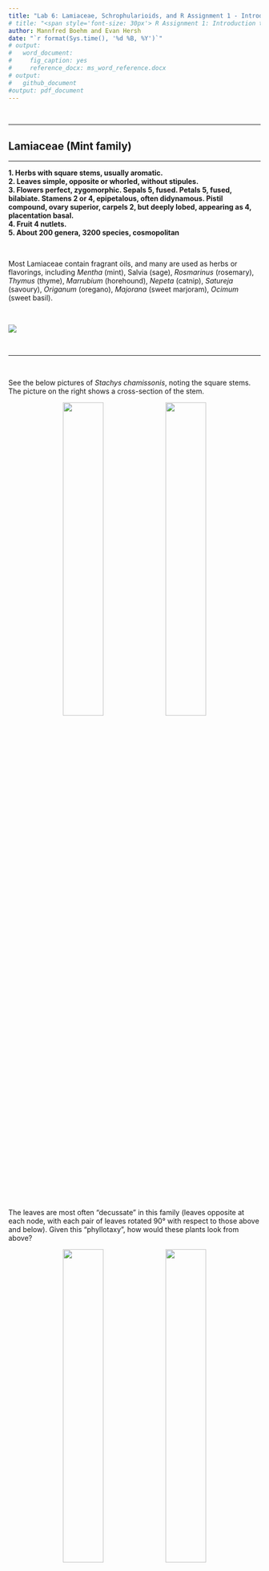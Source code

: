 ```yaml
---
title: "Lab 6: Lamiaceae, Schrophularioids, and R Assignment 1 - Introduction to R and RStudio"
# title: "<span style='font-size: 30px'> R Assignment 1: Introduction to R, RStudio, and the Global Biodiversity Information Facility (GBIF) </style>"
author: Mannfred Boehm and Evan Hersh
date: "`r format(Sys.time(), '%d %B, %Y')`"
# output:
#   word_document:
#     fig_caption: yes
#     reference_docx: ms_word_reference.docx
# output: 
#   github_document
#output: pdf_document
---
```


<!-- use this code to build the github site: -->
<!-- rmarkdown::render_site() -->

&nbsp;
&nbsp;

---

## Lamiaceae (Mint family)

---

**1.  Herbs with square stems, usually aromatic.**  
**2.  Leaves simple, opposite or whorled, without stipules.**  
**3.  Flowers perfect, zygomorphic.  Sepals 5, fused.  Petals 5, fused, bilabiate.  Stamens 2 or 4, epipetalous, often didynamous.  Pistil compound, ovary superior, carpels 2, but deeply lobed, appearing as 4, placentation basal.**  
**4.  Fruit 4 nutlets.**  
**5.  About 200 genera, 3200 species, cosmopolitan**  

&nbsp;
   
Most Lamiaceae contain fragrant oils, and many are used as herbs or flavorings, including *Mentha* (mint), Salvia (sage), *Rosmarinus* (rosemary), *Thymus* (thyme), *Marrubium* (horehound), *Nepeta* (catnip), *Satureja* (savoury), *Origanum* (oregano), *Majorana* (sweet marjoram), *Ocimum* (sweet basil).

&nbsp;

![](./media/diagram_Lamiaceae.png)

&nbsp;

---

&nbsp;

See the below pictures of *Stachys chamissonis*, noting the square stems. The picture on the right shows a cross-section of the stem.

<p align="center">
![](./media/Lamiaceae_2.jpeg){width=40%} ![](./media/Lamiaceae_3.jpeg){width=40%}
</p>

&nbsp;

The leaves are most often "decussate" in this family (leaves opposite at each node, with each pair of leaves rotated 90&deg; with respect to those above and below). Given this "phyllotaxy", how would these plants look from above?

<p align="center">
![](./media/Lamiaceae_1.jpeg){width=40%} ![](./media/Lamiaceae_4.jpeg){width=40%}
</p>

&nbsp;

Flowers are zygomorphic and bilabiate, with fused sepals and petals. The flowers are quite often arranged in "verticils" (whorls of flowers in cyclical arrangement attached to a central point). Note the flower structure and verticils below in *S. chamissonis* (left) and *Salvia nemorosa* (right). Would you describe these flowers as sessile or pedunculate?

<p align="center">
![](./media/Lamiaceae_6.jpeg){width=40%} ![](./media/Lamiaceae_5.jpeg){width=40%}
</p>

&nbsp;

Many flowers in Lamiaceae and the Scrophularioid families have "galea", where the upper lip of the corolla is shaped like a hood or helmet. The galea is quite strong in the *Salvia* (right). Do you remember another family we've seen galea in?

<p align="center">
![](./media/Lamiaceae_7.jpeg){width=40%} ![](./media/Lamiaceae_8.jpeg){width=40%}
</p>

&nbsp;

As mentioned above, many members of Lamiaceae are aromatic and used as culinary herbs (e.g., rosemary, thyme, mint, sage, etc). These delicious flavours and dank smells come from fragrant oils, which are often stored in glandular trichomes. In the close-up of *Stachys* below, can you differentiate between glandular and eglandular trichomes?

<p align="center">
![](./media/Lamiaceae_9.jpeg){width=60%}
</p>

&nbsp;

Lamiaceae flowers have superior ovaries, with compound pistils and 2 carpels. While the ovary only has two carpels, each carpel is deeply lobed and breaks in two, eventually developing into 4 "nutlets" that break off individually. What hints that these flowers have 2 carpels instead of 4?

<p align="center">
![](./media/Lamiaceae_10.jpeg){width=40%} ![](./media/Lamiaceae_11.jpeg){width=40%}
</p>

&nbsp; 

---

**-KNOWLEDGE CHECK-** 

Using the above pictures, make some drawings and label the following structures:     -stamens  
-style   
-stigma (how many stigma lobes are there?)   
-calyx    
-corolla   
-nutlets   
-decussate leaves (how is "decussate" different from "opposite"?)   
-flowers in verticils   

---

&nbsp;

## Scrophularioid families

---


**1.  Mostly herbs**  
**2.  Leaves simple, alternate, or opposite, without stipules.**  
**3.  Flowers perfect, zygomorphic.  Sepals 5, free or fused.  Petals 5, fused, often bilabiate.  Stamens 2, 4, or 5, epipetalous, often didynamous, staminode often present.  Pistil compound, ovary superior, carpels 2, placentation axile.**  
**4.  Fruit a capsule.**  
**5.  About 210 genera and 3000 species, cosmopolitan.**  

&nbsp;

The traditionally large and heterogeneous family Scrophulariaceae *sensu latissimo* has recently been divided into a number of separate families on the basis of molecular phylogenetic studies. *Paulownia*, always of uncertain placement but often included in the Scrophulariaceae s.l., now is placed in a separate family. For further details see:

Olmsted, R. M., dePamphilis,  C. W., Wolfe, A. D., Young, N. D., Elisens, W. J., & Reeves, P. A. 2001. Disintegration of the Scrophulariaceae. American J. Bot. 88: 348-361.

PLANTAGINACEAE Jussieu, nom. cons.  (Snapdragon family)
Ca 90 genera, 1700 species.
Examples: *Veronica* (ca 450, inc. *Hebe*, *Parahebe*,  *Synthyris*, etc.), *Penstemon* (275), *Plantago* (275), *Litorella*, *Linaria* (150), *Bacopa* (55), *Antirrhinum* - snapdragon, *Sibthorpia*, *Collinsia*, *Digitalis*, *Hippuris* - marestail, *Callitriche* - water starwort. 

PHRYMACEAE Schauer, nom. cons. (Monkeyflower family)
Ca 19 genera, 234 species
Examples: *Erythranthe* (formerly *Mimulus*) (150-170) - monkeyflower, *Mazus* (30), *Phryma*, *Rehmannia*

SCROPHULARIACEAE Jussieu, nom. cons. (Figwort family)
65 genera, 1700 species.
Examples: *Verbascum* (360) - mulleins, *Eremophila* (210), *Scrophularia* (200) - figworts, *Selago* (190), *Buddleja* (125), *Jamesbrittenia* (85), *Manulea* (75), *Diascia* (70), *Nemesia* (65)

OROBANCHACEAE Ventenat, nom. cons. (Lousewort family)
99 genera, 2061 species. Parasites or hemiparasites.
Examples: *Pedicularis* (600-800), *Castilleja* (200), *Euphrasia* (170-350), *Orobanche* (150),  *Buchnera* (100), *Bartsia* (50), *Agalinis* (45), *Rhinanthus* (45).

PAULOWNIACEAE Nakai 
1 genus, 6 species. 
Example: *Paulownia* (foxglove tree).

&nbsp;

![](./media/diagram_Scrophularioids.png)

&nbsp;

Most members of the Scrophularioid families have fused, tubulur, and bilabiate corollas. Some of these can be quite showy, as pictured below in *Penstemon davidsonii* (left) and *Erythranthe lewisii* (right); both of these plants can be found along subalpine streambanks in Pacific Northwest.

<p align="center">
![](./media/Scroph_5.jpeg){width=40%} ![](./media/Scroph_4.jpeg){width=40%}
</p>

&nbsp;

A more common and widespread example is foxglove (*Digitalis purpurea*). Like other members of the Scrophularioids, it has 5 sepals and 5 fused petals. Can you see any indication of petals in the picture below?

<p align="center">
![](./media/Scroph_1.jpeg){width=40%} ![](./media/Scroph_2.jpeg){width=40%}
</p>

&nbsp;

The stamens are "epipetalous", meaning that the filaments are fused to the petals instead of emerging separately from the receptacle. See the dissected foxglove flower below:

<p align="center">
![](./media/Scroph_6.jpeg){width=60%}
</p>

&nbsp;

These families have superior ovaries (2 carpels) that develop into capsules. Below, you can see foxglove capsules at various stages of development (left). Once the fruit is fully developed, the capsule dehisces and releases the seeds (right). What type of dehiscence is displayed here?

<p align="center">
![](./media/Scroph_7.jpeg){width=40%} ![](./media/Scroph_8.jpeg){width=40%}
</p>

&nbsp;

These families exhibit a wide diversity of floral forms, which makes it a difficult group to identify by sight. For example, *Antirrhinum* (snapdragons - left) and *Linaria* (toadflax - right) both have petal spurs. Can you identify the spurs? What other family have we seen spurs in?


<p align="center">
![](./media/Scroph_18.jpeg){width=40%} ![](./media/Scroph_19.jpeg){width=40%}
</p>

&nbsp;

Some genera, like the beautiful and dainty *Veronica* (left) and *Euphrasia* (right), have small and almost radially symmetric flowers. Why would these still be considered zygomorphic?

**Insert photo of Veronica**
<p align="center">
![](./media/Scroph_11.jpeg){width=60%}
</p>

&nbsp;

The family Orobanchaceae (also originally housed within Scrophulariaceae) has many plants with wild floral structures, like *Castilleja* (paintbrushes - left) and *Pedicularis* (louseworts - right). Most of these plants are parasitic on the roots of other plants, with some (the holoparasites) completely lacking clorophyll. In paintbrushes, most of the vibrantly coloured (in this case red) bits are actually bracts (modified leaves)- can you see which bits my be parts of the perianth? In the Elephant's head lousewort (*Pedicularis groenlandica*) displayed on the right, the upper corolla lip is strongly galeate and beaked, resembling the head and trunk of an elephant.

<p align="center">
![](./media/Scroph_12.jpeg){width=40%} ![](./media/Scroph_13.jpeg){width=40%}
</p>

&nbsp;

*Plantago* (one of the only three genera originally in Plantaginaceae) also has weird flowers that are highly reduced and a lot less showy than other Scrophularioids. *Plantago lanceolata*, a widespread weed pictured below, has a spike (inflorescence) of densely clustered flowers that are quite drab and greenish-brownish. What are the whitish-yellow things poking out of the inflorescence? 

<p align="center">
![](./media/Scroph_14.jpeg){width=60%}
</p>

&nbsp;

Like with all things that seem boring at first, things get a lot more interesting when you use some magnification! Here you can see all those tiny flowers densely clustered together.

<p align="center">
![](./media/Scroph_15.jpeg){width=60%}
</p>

&nbsp;

Carefully removing one of these flowers shows a developing capsule, that dehisces like an Easter egg or Matroyshka doll, revealing the seeds inside. What type of dehiscence is this? Using the photo on the left, can you identify sepals and petals?

<p align="center">
![](./media/Scroph_16.jpeg){width=40%} ![](./media/Scroph_17.jpeg){width=40%}
</p>

---

**-KNOWLEDGE CHECK-** Using the pictures above, make some drawings and label the following structures:  
- Fused, bilabiate corolla  
- Spur  
- Epipetalous stamens  
- Capsule (note the type of dehiscence)

Write down some of the characters that are consistent across most of the Scrophularioids we've shown you. Are there any examples that don't follow these patterns? How do they differ? Compare and contrast Lamiaceae and Scrophularioid families.

---

&nbsp;

## R activity 1: Intro to R, Rstudio, Data Wrangling, and Plotting

&nbsp;

#### Motivation {#motivation}

Data management and analysis is becoming increasingly common in many fields, and this is particularly true in the biological sciences. It may not seem obvious at first, but even taxonomists use data these days, whether it be for mapping species occurrence records, or using morphometrics to quantify morphological variation among taxa. In previous years, biologists used a combination of spreadsheets (e.g., MS Excel) and statistical software such as JMP or SPSS to conduct their statistical analyses. More recently, many fields have transitioned to using the R programming language for data management and statistical analysis.

R provides many advantages to traditional programs: R is open-source (free to use, all code is shared freely for users to modify how they wish), customizable, and powerful. Its open-source nature has led to the creation of thousands of custom packages, providing unprecedented access to advanced statistical analyses for anyone willing to learn. For example, you can now use R to crunch sophisticated genomic data or make highly detailed geographic maps (which you'll be getting a taste of later!), both of which used to require proprietary software (e.g., CLC workbench, ArcGIS) that cost thousands of dollars to use. 

R's main disadvantage is that it has a steep learning curve. Because R is a programming language, you do most of the heavy lifting by writing code instead of clicking around like with a traditional program with a GUI (Graphical User Interface). This is quite scary for a lot of folks, your intrepid teaching team included! If you told Mikko, Mannfred, or I at the beginning of our R journeys that we'd be actually *teaching* R in the future, we would have taken a break from our frustrated crying to laugh in your face! Like with anything challenging and worthwhile in life, the only way to make progress is to push past your fear and start grinding ;-).

One more note before we jump in: *this is not a programming class*. Our main goal is to provide some  exposure to R, and for you to learn and become more comfortable with programming if/when you end up using these tools in the future. We'll provide the resources needed to learn the basics, and there will be plenty of lab time to work together and tackle the learning curve. Aside from some participation marks (and maybe a few Canvas quiz questions), *we will not be evaluating you based on your ability to write R code*. Instead, you will be assessed based on your ability to understand and interpret taxonomic concepts and data. And the payoff is worth it! Knowing R can help you land summer research jobs (put it on your CV!), and is increasingly used for teaching in UBC BIOL classes (e.g. BIOL300, BIOL406, BIOL413, BIOL416). 

<!-- MOVE THIS TO LAB 3 -->
<!-- As taxonomists it is useful to know where species occur and co-occur on continental scales to help inform species delimitations. For example, two sister species separated by a major geographic barrier (such as a mountain range) are not likely to interbreed. This type of information is one piece of the puzzle of delimiting species. To make preliminary estimates of a species' distribution, we can harness the data resources organized by the [Global Biodiversity Information Facility](https://www.gbif.org/what-is-gbif). GBIF is an open-access database housing information about where and when species have been observed or collected. To the modern plant taxonomist, it is indispensable: one can search GBIF for any plant taxon of interest, and immediately have access to all global records of where and when their plant has been observed.  -->

<!-- To scratch the surface of GBIF reveals a massive database spanning the entire tree of life. How does one go about efficiently collecting, organizing, validating, and analysing so much information? The solution is made tractable by employing data analysis tools like those found in R (Note: For an introduction to R, see this week's [pre-lab reading in the section below](#prelab)).  By combining the biodiversity resources of GBIF with the analytical tools in R, we can collect, process, and visualize species distribution data on any laptop or tablet. In this week's lab we'll first gather the required tools (R and GBIF) and develop some basic skills using them. In the following lab we'll use our new skills to create research-grade distribution maps.  -->

--- 

<br>
<br>

#### Pre-lab {#prelab}

Before starting this week's lab you will have: &nbsp;

<!-- 1. completed pre-lab [Activity 1: Exploring the GBIF website](#A1) &nbsp; -->

1. completed the pre-lab reading: [Introduction for Students](https://moderndive.com/preface.html#introduction-for-students) and [Chapters 1.1&ndash;1.3](https://moderndive.com/1-getting-started.html) from ModernDive&mdash;a textbook for learning data science using R. We will work through Chapters 1&ndash;4 of this textbook over the semester, and we encourage you to read ahead (through Ch.4) on your own time! &nbsp;

2. R and RStudio downloaded onto your computer. [Chapter 1.1 in ModernDive](https://moderndive.netlify.app/1-getting-started.html) provides instructions for downloading R and RStudio. If you have trouble with installation, contact the TAs as soon as possible for guidance, &nbsp;

3. [OPTIONAL] created an RStudio Cloud account. Although ModernDive provides an excellent introduction to R, RStudio Cloud has some [useful interactive primers](https://rstudio.cloud/learn/primers/) that make sense of the R language by getting you to write some simple code. **This pre-lab activity is not required**, but recommended for anyone that is completely new to R, or wants some hands-on experience with R right away. 

--- 

&nbsp;
&nbsp;

#### Outcomes {#outcomes}

By the end of this lab you will: &nbsp;

<!-- 1. be familiar with GBIF and the types of data that can be obtained, &nbsp; -->

1. Know the difference between R and RStudio, &nbsp;

2. Be familiar with the layout of RStudio, and understand how to install packages and navigate the `iris` dataset.

3. Have a basic understanding of how to use functions (both in Base R and with useful packages) to manipulate and plot data.


--- 

&nbsp;
&nbsp;

<!-- #### Activity 1 (Pre-lab): Exploring the GBIF website {#A1} -->

<!-- **Probably move this activity to a lab in Unit 1... -Evan** -->

<!-- Let's jump into GBIF! First go to the [GBIF website](https://www.gbif.org). In another tab/window follow along with [this video tutorial](https://www.youtube.com/watch?v=40yPnJdeM_A&t=3s) to learn how to navigate through the GBIF website (NOTE: creating an account and downloading the data onto your computer, as suggested in the video, is **NOT necessary**). -->

<!-- By following the video tutorial, you'll learn how to search for GBIF data, what types of data your search will return, and how that data is structured. Notice that GBIF is a biodiversity database aggregator, pulling data from other databases such as eBird and iNaturalist. That means that you can choose to share your BIOL324 iNaturalist observations so that they appear on GBIF!  -->

<!-- **CANVAS QUIZ QUESTION** -->

#### An Introduction to R


<!-- Now that we have a sense of what kinds of data we could get from GBIF (namely, observation records of a species), we need a tool that will allow us to organize, filter, and visualize this data. While there are many options for handling biodiversity data, in BIOL324 we will focus on using R. The layout and style of R can be daunting if this is your first time using it. Don't worry! In this course, we don't expect you to know how to use R&mdash; -->

From reading [Chapter 1.1 of ModernDive](https://moderndive.netlify.app/1-getting-started.html), you will know that R is a programming language, while RStudio is simply a user interface that 'wraps around' R. RStudio is not _needed_ to use R, but it is convienient! While R and RStudio are apps that you download  locally to your computer, RStudio Cloud is web-based, meaning that you can use RStudio in your web browser without downloading anything. If you created an RStudio Cloud account to complete the primers (see: [pre-lab activities](#prelab)) then you can use your account to use RStudio online (**not required for this class**). 

<!-- During this activity, we'll work through [Chapter 1.4](https://moderndive.com/1-getting-started.html) to explore a dataset in R. Along the way, we'll learn some basic R skills like creating an object, determining classes, using functions, and dissecting datasets. All of these skills will come in handy as we move towards using R and GBIF together to solve taxonomic problems.  -->

<!-- To follow along, open RStudio cloud and attach the required packages (see: [Chapter 1.4](https://moderndive.com/1-getting-started.html)). The TA will step through this activity while you follow along. If something isn't working for you, please let us know in the chat! It is **very likley that someone is having or will have the same problem as you!**.  -->

During this activity, we'll be exploring the `iris` dataset in R. Along the way, we'll learn some basic R skills, like attaching packages, creating objects, filtering data, and making some basic plots. All of these skills will come in handy as we move towards using R to solve taxonomic problems.

Open RStudio, and follow the instructions on this webpage. First, open a new R script file (File -> New File -> R script), save it into your working directory, and write all of the code from this exercise in your new .R script file. This will allow you to keep a record of your code, re-run your code later, and share code with others. Type (or copy) the following code into your script file, and run it (highlight and hit command / Ctrl + Enter, or click the "Run" button at the top of the script pane).

--- 

&nbsp;
&nbsp;

#### Installing and attaching packages and data

&nbsp;
&nbsp;

```r
library(datasets) # attaches the 'datasets' package, which contains a bunch of datasets to explore
iris # typing the name of the dataset (object) will display the contents of the data in the console pane
class(iris) # displays the 'class' of the object 'iris'
summary(iris) # gives various summary statistics on the dataframe 'iris'
```

Running the code `class(iris)` showed us that `iris` is a `data.frame`. A `data.frame` is very similar to a spreadsheet, but exists as an 'object' within R. This is useful because R objects can be subsetted, rearranged, pivoted, and plotted using only a few lines of code! Then, running the code `summary(iris)` showed us that there are five columns in this `data.frame` object: `Sepal.Length`, `Sepal.Width`, `Petal.Length`, `Petal.Width`, and `Species`. Note that there are periods instead of spaces in the column names&mdash;R has trouble reading spaces, so it's good practice to use periods or underscores when creating objects or names in R. 

Now, let's install a couple of useful packages that will help us organize and plot data from `iris`:

```r
install.packages("dplyr", "ggplot2") # you can install multiple packages by separating each with a comma. 
```

You only need to install packages once. Anytime you open a new RStudio session, you'll need to attach the packages that you want to use:

```r
library(dplyr)
library(ggplot2)
```


`dplyr` is a package that is useful for data "wrangling" (filtering, summarizing, re-organizing, etc.), while `ggplot2` is a popular package for making beautiful and customizeable plots. First we'll create some simple plots using the `iris` data. Then, we'll see how `dplyr` can better organize the `iris` data to customize our plots. 

---

&nbsp;
&nbsp;

#### Plotting data


Let's use some of the plotting functions in R to help us visualize the `iris` dataset. We'll start with the base R function `plot()`:

```r
plot(iris)
```

As you can see, this very simple function made a pretty complicated scatterplot displaying the relationship between every variable in the dataset. If we want to look at the relationship between two specific variables, we go like this:

```r
plot(x=iris$Sepal.Length, y=iris$Petal.Length)
```

Using the `plot()` function, we can specify which variables will be on the $x$ and $y$ axes by setting the arguments `x=` and `y=`. Notice that each argument is separated with a comma. We also specified the variables that we wanted to use in the `iris` dataset using the `$` operator. `$` allows us to look inside of an object (in this case `iris`) and isolate element of that object (e.g. `Sepal.Length`). 

How would you interpret this plot? Does it look like there is a relationship between sepal length and petal length in _Iris_ species?

&nbsp;

---

**-KNOWLEDGE CHECK-** modify the above code to plot the relationship between sepal width and petal width. To spruce it up a little bit, try adding the argument `col=iris$Species` inside the `plot()` function.

<!-- plot(x=iris$Sepal.Width, y=iris$Petal.Width, col=iris$Species) -->

---

&nbsp;

We can also use the base R function `hist()` to make a simple histogram:

```r
hist(iris$Sepal.Length)
```

From this plot, we can see that the majority of sepals are between 4.5&ndash;7 cm in length.

&nbsp;

Remember box and whisker plots from your statistics classes? It just takes a single line of code to make a boxplot of sepal length for each species:

```r
boxplot(Sepal.Length ~ Species, data = iris) 
```

In the `boxplot()` function, the `~` symbol specifies the reponse (left side) and predictor (right side) variables. In this case, we've told the `boxplot()` function to plot variation in `Sepal.Length`  for each *Iris* species. 

&nbsp;

---

**-KNOWLEDGE CHECK-** Given the relationship between sepal length and petal length, what might we guess about the petal length of _I. virginica_? Modify the above code to make box plots of petal length instead, and see if you were right.

---

&nbsp;


Earlier in this exercise, we had you install the `ggplot2` package. Many people find that `ggplot2` is more intuitive and customizeable than base R for making plots. Let's recreate the scatterplot of sepal length and petal length that we made above, but with the `ggplot()` function instead:

```r
ggplot(data = iris, aes(x = Sepal.Length, y = Petal.Length)) + 
  geom_point()
```

In the first line we're using the `ggplot()` function. The `data = iris` argument tells `ggplot()` to use the `iris` dataset for plotting. The `aes()` argument (aesthetics) allows us to specify which variables will be on which axis.  Running that code alone won't produce a plot, because we haven't specified the `geom` (type of plot) we want to display. We add a `+` to the end of the first line, and specify `geom_point()` on the next line. This tells `ggplot()` to create a scatterplot. Using this basic framework, we can add in more code bits and really start sprucing up our plot:

```r
ggplot(data = iris, aes(x = Sepal.Length, y = Petal.Length)) +
  geom_point(aes(color = Species, shape = Species)) # we can add some aes() to geom_point() to change the colour and shape of our points depending on what species it is
```

Isn't that amazing??? With just two lines of code, we've created a beautiful plot, complete with data points labeled by shape and colour, and it adds a legend automatically! Let's fiddle around a bit more:

```r
iris.ggplot1 <- # assigns plot to an object named "iris.ggplot1"
  ggplot(data=iris, aes(x = Sepal.Length, y = Petal.Length)) + # calls the ggplot() function
  geom_point(aes(color=Species, shape=Species)) + # specifies that we want a scatterplot
  ggtitle("Relationship between sepal length and petal length by Iris species") # adds a title to our plot

iris.ggplot1 # calls our saved ggplot object
```

Here, we assign our plot to an object that we've named `iris.ggplot1` using the `<-` operator. We also added the function `ggtitle()` to our ggplot by adding a `+` to the end of the previous line. You can keep adding more and more stuff to your plot, just make sure you put a `+` at the end of each line.

&nbsp;

---

**-KNOWLEDGE CHECK-** Make your own plot from the `iris` dataset. Make sure to plot different variables than the example above. Include your name in the title, and add axis labels using `xlab()` and `ylab()` (don't forget to add a `+` before adding a new line to your ggplot).

How would you interpet the plot you made? Think about what the data tell you about the relationship between different floral characters, and how they differ between *Iris* species.

---

&nbsp;
&nbsp;

#### Data Wrangling 

&nbsp;
&nbsp;

Now that we've visualized some parts of the `iris` dataset, we can inspect, re-organize, and summarize ('wrangle') the data to quantify differences in floral traits. Some of the most useful functions for data wrangling come from the `dplyr` package, so let's see what we can do with it. For example, what if we wanted the floral trait data for only one of the *Iris* species?

```r
iris.virginica <- # assign an object named "iris.virginica"
  dplyr::filter(iris, Species == "virginica") # takes only the rows for which 'Species' is 'virginica' 
```

```r
head(iris) # head() shows the first 6 lines of any data frame
head(iris.virginica) 
```

Notice that the structure of `iris` and `iris.virginica` are the same? While `iris` contains data for all *Iris* species, `iris.virginica` contains data only for one species, *Iris virginica*. Notice that we use the logical double equal sign as in `species == "virginica"`, and quotations around `virginica` since this data type is of class `character`. 

&nbsp;

We can also filter using multiple conditions:

```r
iris.virginica.sepal6 <- # create a new object
  dplyr::filter(iris, Species == "virginica", Sepal.Length > 6) #keeps virginica species that have sepals longer than 6

head(iris.virginica.sepal6)
```

&nbsp;

We can also use the `dplyr` package to select certain columns from a `data.frame`, while leaving other ones out:

```r
iris.selected <- # create a new object
  select(iris, Sepal.Length, Sepal.Width, Petal.Length) # list the columns you want to select

iris.selected2 <- select(iris, Sepal.Length:Petal.Length) # select all columns from sepal.length to petal.length using colon symbol
```

```r
head(iris.selected)
```

```r
head(iris.selected2)
```

Notice that `iris.selected` and `iris.selected2` are the same?

```r
identical(iris.selected, iris.selected2)
```

Above we used the `:` symbol to select a series of values. You can use the same concept to select columns/rows in a `data.frame`:

```r
iris[1:3,]
iris[,1:3]
iris[1:3,1:3]
```

What do these different bits of code do? Why does each one give different results? Based on the output, what do you think the `[` operator does with the `iris` object?

&nbsp;

---

**-KNOWLEDGE CHECK-** Write a bit of code that takes the first 3 columns and the first 5 rows of the `iris` data, and store it in a new object (name it something silly).

<!-- DrabaIsTheBestGenus <- iris[1:5,1:3] -->

---

&nbsp;

We'll look at one last `dplyr` function, `summarise()`, which is extremely useful for data exploration.

```r
iris.sums <- summarise(iris, mean.Sep.length = mean(Sepal.Length), mean.Pet.length = mean(Petal.Length)) #calculate mean of Sepal.Length and Petal.Length, name the columns for our new means, and store in the object 'iris.sums'

iris.sums 
```

This took the average of every value in the `Sepal.Length` and `Petal.Length` column, but what if we want the average for each species? Below, we'll introduce the pipe operator `%>%`, which allows us to pipe the results of one function into another:

```r
iris.sums.species <- # creates a new object
  iris %>%  # takes the iris dataset and pipes into the next function
  group_by(Species) %>% # groups the iris dataset by Species and pipes into the next function
  summarise(mean.Sep.length = mean(Sepal.Length), mean.Pet.length = mean(Petal.Length)) # takes the mean per Species

iris.sums.species
```

In the above code, we used the pipe operator `%>%` to connect our three lines of code kind of like a flow chart. In the line `iris %>%`, we say we're going to be using the `iris` data and piping it into the function that follows.  `group_by(Species) %>%` says we will be grouping the `iris` data based by `Species` (you can specify any other variable here as well), and piping the result into the next function. Finally, the last line uses the same `summarise()` function as above to calculate the means, but this time, the `iris` data has been grouped by `Species`. The results is that we get the average `Sepal.Length` and `Petal.Length` for all three *Iris* species, instead of a single mean across all species. Looking back to the first boxplot that we made, do the sepal lengths in this table agree with the plot? Pretty cool, eh? This is just scratching the surface of what `dplyr` can do to help you wrangle your data and start to make sense of it.



---

&nbsp;
&nbsp;



&nbsp;

### To submit within 48 hours of lab time (Lab participation marks)

**All -KNOWLEDGE CHECKS-**  
1. Labelled drawings of Lamiaceae  
2. Labelled drawings of Scrophularioids  
3. R script with code from today's lab   
- Clearly label -KNOWLEDGE CHECK- sections with comments in your code.  

&nbsp;

---

### Homework

1. Complete your Canvas quiz
2. Review GBIF
3. Lab 7 pre-lab readings

---

&nbsp;


**CANVAS QUIZ QUESTIONS**   
- What are the different windows (console, script, environment, plot) and what do they do?  
- what is an object?  
- what is a function?   
- Get them to interpret a few plots of the 'iris' dataset  
- Label Lamiacious and Scrophulariacious flowers  

--- 

&nbsp;
&nbsp;
